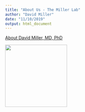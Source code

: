 ```yaml
---
title: "About Us - The Miller Lab"
author: "David Miller"
date: "11/10/2019"
output: html_document
---
```


[About David Miller, MD, PhD](/DMM_bio)

<img src="/images/DMM_pic.jpg" width="200" height="200" />